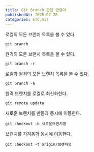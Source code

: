 ```yaml
---
title: Git Branch 관련 명령어
publishedAt: 2025-07-28
categories: ETC,Git
---
```


로컬의 모든 브랜치 목록을 볼 수 있다.

```
git branch
```

원격의 모든 브랜치 목록을 볼 수 있다.

```
git branch -r
```

로컬과 원격의 모든 브랜치 목록을 볼 수 있다.

```
git branch -a
```

원격 브랜치를 로컬로 최신화한다.

```
git remote update
```

새로운 브랜치를 만듬과 동시에 이동한다.

```
git checkout -b 새로운브랜치명
```

브랜치를 가져옴과 동시에 이동한다.

```
git checkout -t origin/브랜치명
```
